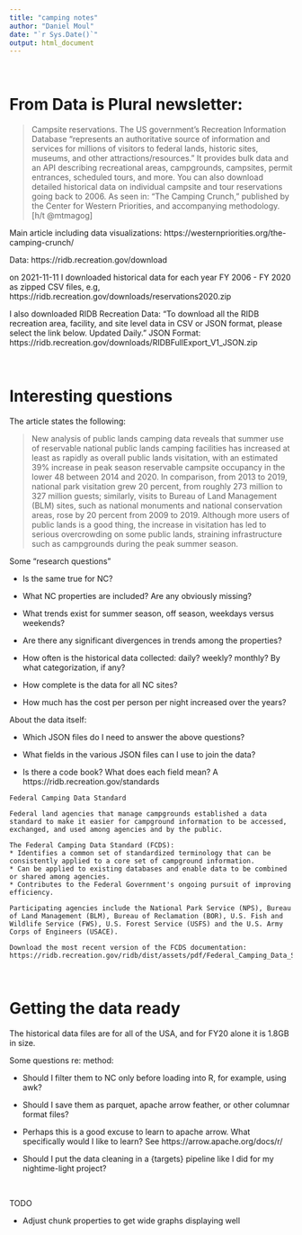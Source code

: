 ```yaml
---
title: "camping notes"
author: "Daniel Moul"
date: "`r Sys.Date()`"
output: html_document
---
```


<br>

# From Data is Plural newsletter:

>Campsite reservations. The US government’s Recreation Information Database “represents an authoritative source of information and services for millions of visitors to federal lands, historic sites, museums, and other attractions/resources.” It provides bulk data and an API describing recreational areas, campgrounds, campsites, permit entrances, scheduled tours, and more. You can also download detailed historical data on individual campsite and tour reservations going back to 2006. As seen in: “The Camping Crunch,” published by the Center for Western Priorities, and accompanying methodology. [h/t @mtmagog]

Main article including data visualizations: https://westernpriorities.org/the-camping-crunch/

Data: https://ridb.recreation.gov/download

on 2021-11-11 I downloaded historical data for each year FY 2006 - FY 2020 as zipped CSV files, e.g, https://ridb.recreation.gov/downloads/reservations2020.zip

I also downloaded RIDB Recreation Data: "To download all the RIDB recreation area, facility, and site level data in CSV or JSON format, please select the link below. Updated Daily." JSON Format: https://ridb.recreation.gov/downloads/RIDBFullExport_V1_JSON.zip

<br>

# Interesting questions

The article states the following:

>New analysis of public lands camping data reveals that summer use of reservable national public lands camping facilities has increased at least as rapidly as overall public lands visitation, with an estimated 39% increase in peak season reservable campsite occupancy in the lower 48 between 2014 and 2020. In comparison, from 2013 to 2019, national park visitation grew 20 percent, from roughly 273 million to 327 million guests; similarly, visits to Bureau of Land Management (BLM) sites, such as national monuments and national conservation areas, rose by 20 percent from 2009 to 2019. Although more users of public lands is a good thing, the increase in visitation has led to serious overcrowding on some public lands, straining infrastructure such as campgrounds during the peak summer season.


Some "research questions"

* Is the same true for NC?

* What NC properties are included? Are any obviously missing?

* What trends exist for summer season, off season, weekdays versus weekends?

* Are there any significant divergences in trends among the properties?

* How often is the historical data collected: daily? weekly? monthly? By what categorization, if any?

* How complete is the data for all NC sites?

* How much has the cost per person per night increased over the years?


About the data itself:

* Which JSON files do I need to answer the above questions?

* What fields in the various JSON files can I use to join the data?

* Is there a code book? What does each field mean? A https://ridb.recreation.gov/standards

```
Federal Camping Data Standard

Federal land agencies that manage campgrounds established a data standard to make it easier for campground information to be accessed, exchanged, and used among agencies and by the public.

The Federal Camping Data Standard (FCDS):
* Identifies a common set of standardized terminology that can be consistently applied to a core set of campground information.
* Can be applied to existing databases and enable data to be combined or shared among agencies.
* Contributes to the Federal Government's ongoing pursuit of improving efficiency.

Participating agencies include the National Park Service (NPS), Bureau of Land Management (BLM), Bureau of Reclamation (BOR), U.S. Fish and Wildlife Service (FWS), U.S. Forest Service (USFS) and the U.S. Army Corps of Engineers (USACE).

Download the most recent version of the FCDS documentation: https://ridb.recreation.gov/ridb/dist/assets/pdf/Federal_Camping_Data_Standard_1.0.pdf
```

<br>

# Getting the data ready

The historical data files are for all of the USA, and for FY20 alone it is 1.8GB in size.

Some questions re: method:

* Should I filter them to NC only before loading into R, for example, using awk?

* Should I save them as parquet, apache arrow feather, or other columnar format files?

* Perhaps this is a good excuse to learn to apache arrow. What specifically would I like to learn? See https://arrow.apache.org/docs/r/

* Should I put the data cleaning in a {targets} pipeline like I did for my nightime-light project?


<br>

TODO

* Adjust chunk properties to get wide graphs displaying well




